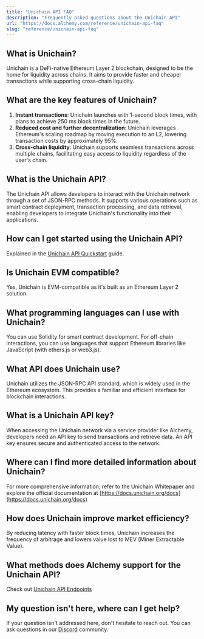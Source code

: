 ```yaml
---
title: "Unichain API FAQ"
description: "Frequently asked questions about the Unichain API"
url: "https://docs.alchemy.com/reference/unichain-api-faq"
slug: "reference/unichain-api-faq"
---
```



## What is Unichain?

Unichain is a DeFi-native Ethereum Layer 2 blockchain, designed to be the home for liquidity across chains. It aims to provide faster and cheaper transactions while supporting cross-chain liquidity.

## What are the key features of Unichain?

1. **Instant transactions**: Unichain launches with 1-second block times, with plans to achieve 250 ms block times in the future.
2. **Reduced cost and further decentralization**: Unichain leverages Ethereum's scaling roadmap by moving execution to an L2, lowering transaction costs by approximately 95%.
3. **Cross-chain liquidity**: Unichain supports seamless transactions across multiple chains, facilitating easy access to liquidity regardless of the user's chain.

## What is the Unichain API?

The Unichain API allows developers to interact with the Unichain network through a set of JSON-RPC methods. It supports various operations such as smart contract deployment, transaction processing, and data retrieval, enabling developers to integrate Unichain's functionality into their applications.

## How can I get started using the Unichain API?

Explained in the [Unichain API Quickstart](/reference/unichain-api-quickstart) guide.

## Is Unichain EVM compatible?

Yes, Unichain is EVM-compatible as it's built as an Ethereum Layer 2 solution.

## What programming languages can I use with Unichain?

You can use Solidity for smart contract development. For off-chain interactions, you can use languages that support Ethereum libraries like JavaScript (with ethers.js or web3.js).

## What API does Unichain use?

Unichain utilizes the JSON-RPC API standard, which is widely used in the Ethereum ecosystem. This provides a familiar and efficient interface for blockchain interactions.

## What is a Unichain API key?

When accessing the Unichain network via a service provider like Alchemy, developers need an API key to send transactions and retrieve data. An API key ensures secure and authenticated access to the network.

## Where can I find more detailed information about Unichain?

For more comprehensive information, refer to the Unichain Whitepaper and explore the official documentation at [https://docs.unichain.org/docs](https://docs.unichain.org/docs)

## How does Unichain improve market efficiency?

By reducing latency with faster block times, Unichain increases the frequency of arbitrage and lowers value lost to MEV (Miner Extractable Value).

## What methods does Alchemy support for the Unichain API?

Check out [Unichain API Endpoints](/reference/unichain-api-endpoints)

## My question isn't here, where can I get help?

If your question isn't addressed here, don't hesitate to reach out. You can ask questions in our [Discord](https://alchemy.com/discord) community.
